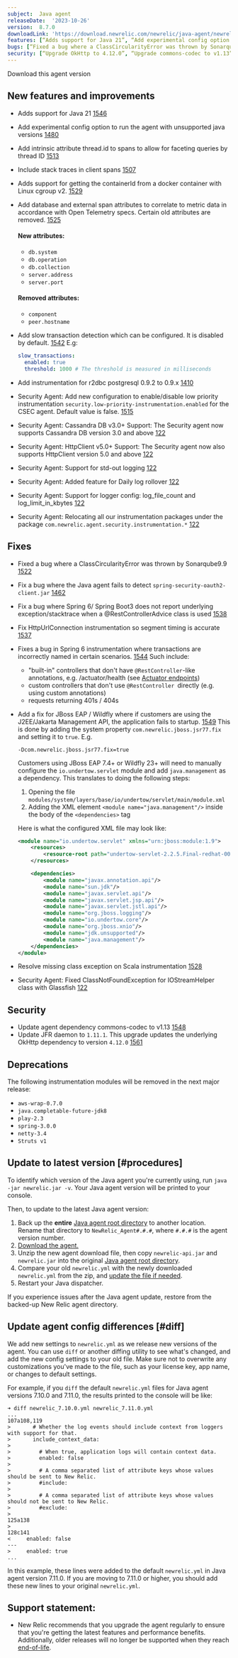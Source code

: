 ```yaml
---
subject:  Java agent
releaseDate:  '2023-10-26'
version:  8.7.0
downloadLink: 'https://download.newrelic.com/newrelic/java-agent/newrelic-agent/8.7.0/'
features: [“Adds support for Java 21”, “Add experimental config option to run the agent with unsupported java versions”, “Add a new thread ID attribute to spans”, “Include stack traces in client spans”, “Add new configuration to enable/disable low priority instrumentation security.low-priority-instrumentation.enabled for the CSEC agent”, “Adds support for getting the containerId from a docker container with Linux cgroup v2”, “Add database and external span attributes to correlate to metric data in accordance with Open Telemetry specs”, “Add stall detection which can be configured. It is disabled by default.”, “Add instrumentation for r2dbc postgresql 0.9.2”, “Security agent version bump to 1.0.6 public preview”]
bugs: [“Fixed a bug where a ClassCircularityError was thrown by Sonarqube9.9 ”,  “Fix a bug where the Java agent fails to detect spring-security-oauth2-client.jar”, “Fix a bug where Spring 6/ Spring Boot3 does not report underlying exception/stacktrace when a @RestControllerAdvice class is used”, “Fix HttpUrlConnection instrumentation so segment timing is accurate”, “Fixes a bug in Spring 6 instrumentation where transactions are incorrectly named in certain scenarios”, “Add a configurable fix for JBoss EAP / Wildfly where if customers are using the J2EE/Jakarta Management API, the application fails to startup”, “Resolve missing class exception on Scala instrumentation”]
security: [“Upgrade OkHttp to 4.12.0”, “Upgrade commons-codec to v1.13” ]
---
```

<ButtonGroup>
  <ButtonLink
    role="button"
    to="https://download.newrelic.com/newrelic/java-agent/newrelic-agent/8.7.0/"
    variant="primary"
  >
    Download this agent version
  </ButtonLink>
</ButtonGroup>

## New features and improvements

* Adds support for Java 21 [1546](https://github.com/newrelic/newrelic-java-agent/pull/1546)
* Add experimental config option to run the agent with unsupported java versions [1480](https://github.com/newrelic/newrelic-java-agent/pull/1480)
* Add intrinsic attribute thread.id to spans to allow for faceting queries by thread ID [1513](https://github.com/newrelic/newrelic-java-agent/pull/1513)
* Include stack traces in client spans [1507](https://github.com/newrelic/newrelic-java-agent/pull/1507)
* Adds support for getting the containerId from a docker container with Linux cgroup v2. [1529](https://github.com/newrelic/newrelic-java-agent/pull/1529)
* Add database and external span attributes to correlate to metric data in accordance with Open Telemetry specs. Certain old attributes are removed. [1525](https://github.com/newrelic/newrelic-java-agent/pull/1525)

  #### New attributes:
  * `db.system`
  * `db.operation`
  * `db.collection`
  * `server.address`
  * `server.port`
 
  #### Removed attributes:
  * `component`
  * `peer.hostname`
* Add slow transaction detection which can be configured. It is disabled by default. [1542](https://github.com/newrelic/newrelic-java-agent/pull/1542)
E.g:
  ```yaml
  slow_transactions:
    enabled: true
    threshold: 1000 # The threshold is measured in milliseconds
  ```
* Add instrumentation for r2dbc postgresql 0.9.2 to 0.9.x [1410](https://github.com/newrelic/newrelic-java-agent/pull/1410)
* Security Agent: Add new configuration to enable/disable low priority instrumentation `security.low-priority-instrumentation.enabled` for the CSEC agent. Default value is false. [1515](https://github.com/newrelic/newrelic-java-agent/pull/1515)
* Security Agent: Cassandra DB v3.0+ Support: The Security agent now supports Cassandra DB version 3.0 and above [122](https://github.com/newrelic/csec-java-agent/pull/122)
* Security Agent: HttpClient v5.0+ Support: The Security agent now also supports HttpClient version 5.0 and above [122](https://github.com/newrelic/csec-java-agent/pull/122)
* Security Agent: Support for std-out logging [122](https://github.com/newrelic/csec-java-agent/pull/122) 
* Security Agent: Added feature for Daily log rollover [122](https://github.com/newrelic/csec-java-agent/pull/122)
* Security Agent: Support for logger config: log_file_count and log_limit_in_kbytes [122](https://github.com/newrelic/csec-java-agent/pull/122)
* Security Agent: Relocating all our instrumentation packages under the package `com.newrelic.agent.security.instrumentation.*`  [122](https://github.com/newrelic/csec-java-agent/pull/122) 


## Fixes

* Fixed a bug where a ClassCircularityError was thrown by Sonarqube9.9 [1522](https://github.com/newrelic/newrelic-java-agent/pull/1522)
* Fix a bug where the Java agent fails to detect `spring-security-oauth2-client.jar` [1462](https://github.com/newrelic/newrelic-java-agent/pull/1462)
* Fix a bug where Spring 6/ Spring Boot3 does not report underlying exception/stacktrace when a @RestControllerAdvice class is used [1538](https://github.com/newrelic/newrelic-java-agent/pull/1538)
* Fix HttpUrlConnection instrumentation so segment timing is accurate [1537](https://github.com/newrelic/newrelic-java-agent/pull/1537)
* Fixes a bug in Spring 6 instrumentation where transactions are incorrectly named in certain scenarios. [1544](https://github.com/newrelic/newrelic-java-agent/pull/1544)
Such include: 
  * "built-in" controllers that don't have `@RestController`-like annotations, e.g. /actuator/health (see [Actuator endpoints](https://docs.spring.io/spring-boot/docs/current/reference/htmlsingle/#actuator.endpoints))
  * custom controllers that don't use `@RestController `directly (e.g. using custom annotations)
  * requests returning 401s / 404s
* Add a fix for JBoss EAP / Wildfly where if customers are using the J2EE/Jakarta Management API, the application fails to startup. [1549](https://github.com/newrelic/newrelic-java-agent/pull/1549) 
  This is done by adding the system property `com.newrelic.jboss.jsr77.fix` and setting it to `true`. 
  E.g. 
  ```
  -Dcom.newrelic.jboss.jsr77.fix=true
  ``` 
  Customers using JBoss EAP 7.4+ or Wildfly 23+ will need to manually configure the `io.undertow.servlet` module and add 
  `java.management` as a dependency. 
  This translates to doing the following steps: 
  1. Opening the file `modules/system/layers/base/io/undertow/servlet/main/module.xml` 
  2. Adding the XML element `<module name="java.management"/>` inside the body of the `<dependencies>` tag
  
  Here is what the configured XML file may look like:
  ```xml
  <module name="io.undertow.servlet" xmlns="urn:jboss:module:1.9">
      <resources>
          <resource-root path="undertow-servlet-2.2.5.Final-redhat-00001.jar"/>
      </resources>

      <dependencies>
          <module name="javax.annotation.api"/>
          <module name="sun.jdk"/>
          <module name="javax.servlet.api"/>
          <module name="javax.servlet.jsp.api"/>
          <module name="javax.servlet.jstl.api"/>
          <module name="org.jboss.logging"/>
          <module name="io.undertow.core"/>
          <module name="org.jboss.xnio"/>
          <module name="jdk.unsupported"/>
          <module name="java.management"/>
      </dependencies>
  </module>
  ```
* Resolve missing class exception on Scala instrumentation [1528](https://github.com/newrelic/newrelic-java-agent/pull/1528)
* Security Agent: Fixed ClassNotFoundException for IOStreamHelper class with Glassfish [122](https://github.com/newrelic/csec-java-agent/pull/122) 

## Security

* Update agent dependency commons-codec to v1.13 [1548](https://github.com/newrelic/newrelic-java-agent/pull/1548)
* Update JFR daemon to `1.11.1`. This upgrade updates the underlying OkHttp dependency to version `4.12.0` [1561](https://github.com/newrelic/newrelic-java-agent/pull/1561)


## Deprecations

The following instrumentation modules will be removed in the next major release:

- `aws-wrap-0.7.0`
- `java.completable-future-jdk8`
- `play-2.3`
- `spring-3.0.0`
- `netty-3.4`
- `Struts v1`

## Update to latest version [#procedures]

To identify which version of the Java agent you're currently using, run `java -jar newrelic.jar -v`. Your Java agent version will be printed to your console.

Then, to update to the latest Java agent version:

1. Back up the **entire** [Java agent root directory](/docs/agents/manage-apm-agents/troubleshooting/find-agent-root-directory#java-agent) to another location. Rename that directory to `NewRelic_Agent#.#.#`, where `#.#.#` is the agent version number.
2. [Download the agent.](/docs/release-notes/agent-release-notes/java-release-notes)
3. Unzip the new agent download file, then copy `newrelic-api.jar` and `newrelic.jar` into the original [Java agent root directory](/docs/agents/manage-apm-agents/troubleshooting/find-agent-root-directory#java-agent).
4. Compare your old `newrelic.yml` with the newly downloaded `newrelic.yml` from the zip, and [update the file if needed](#diff).
5. Restart your Java dispatcher.

If you experience issues after the Java agent update, restore from the backed-up New Relic agent directory.

## Update agent config differences [#diff]

We add new settings to `newrelic.yml` as we release new versions of the agent. You can use `diff` or another diffing utility to see what's changed, and add the new config settings to your old file. Make sure not to overwrite any customizations you've made to the file, such as your license key, app name, or changes to default settings.

For example, if you `diff` the default `newrelic.yml` files for Java agent versions 7.10.0 and 7.11.0, the results printed to the console will be like:

```
➜ diff newrelic_7.10.0.yml newrelic_7.11.0.yml
...
107a108,119
>       # Whether the log events should include context from loggers with support for that.
>       include_context_data:
>
>         # When true, application logs will contain context data.
>         enabled: false
>
>         # A comma separated list of attribute keys whose values should be sent to New Relic.
>         #include:
>
>         # A comma separated list of attribute keys whose values should not be sent to New Relic.
>         #exclude:
>
125a138
>
128c141
<     enabled: false
---
>     enabled: true
...
```

In this example, these lines were added to the default `newrelic.yml` in Java agent version 7.11.0. If you are moving to 7.11.0 or higher, you should add these new lines to your original `newrelic.yml`.

## Support statement:

* New Relic recommends that you upgrade the agent regularly to ensure that you're getting the latest features and performance benefits. Additionally, older releases will no longer be supported when they reach [end-of-life](https://docs.newrelic.com/docs/using-new-relic/cross-product-functions/install-configure/notification-changes-new-relic-saas-features-distributed-software/).

